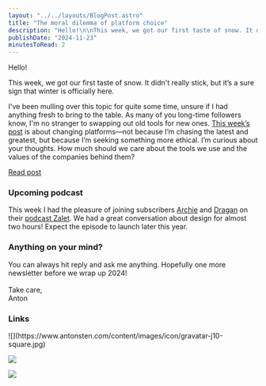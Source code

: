 ```yaml
---
layout: "../../layouts/BlogPost.astro"
title: "The moral dilemma of platform choice"
description: "Hello!\n\nThis week, we got our first taste of snow. It didn't really stick, but it’s a sure sign that winter is officially here.\n\nI've been mulling over this topic for quite some time, unsure if I had anything fresh to bring to the table. As many of you long-time followers know, I'm no stranger to swapping out old tools for new ones. This week’s post is about changing platforms—not because I’m chasing the latest and greatest, but because I’m seeking something more ethical. I’m curious about your "
publishDate: "2024-11-23"
minutesToRead: 2
---
```


<p>Hello!</p><p>This week, we got our first taste of snow. It didn't really stick, but it’s a sure sign that winter is officially here. </p><p>I've been mulling over this topic for quite some time, unsure if I had anything fresh to bring to the table. As many of you long-time followers know, I'm no stranger to swapping out old tools for new ones. <a href="https://www.antonsten.com/articles/the-moral-dilemma/" rel="noreferrer">This week’s post</a> is about changing platforms—not because I’m chasing the latest and greatest, but because I’m seeking something more ethical. I’m curious about your thoughts. How much should we care about the tools we use and the values of the companies behind them?</p><div class="kg-card kg-button-card kg-align-left"><a href="https://www.antonsten.com/articles/the-moral-dilemma/" class="kg-btn kg-btn-accent">Read post</a></div><h3 id="upcoming-podcast">Upcoming podcast</h3><p>This week I had the pleasure of joining subscribers <a href="https://arsenije.me/?ref=antonsten.com" rel="noreferrer">Archie</a> and <a href="https://draganbabic.com/?ref=antonsten.com" rel="noreferrer">Dragan</a> on their <a href="https://open.spotify.com/show/2IcJfFvzqQHGPV3wbyhlwS?ref=antonsten.com" rel="noreferrer">podcast Zalet</a>. We had a great conversation about design for almost two hours! Expect the episode to launch later this year. </p><h3 id="anything-on-your-mind">Anything on your mind? </h3><p>You can always hit reply and ask me anything. Hopefully one more newsletter before we wrap up 2024! <br><br>Take care,<br>Anton</p><h3 id="links">Links</h3>
![](https://www.antonsten.com/content/images/icon/gravatar-j10-square.jpg)

![](https://www.antonsten.com/content/images/icon/parchment-1.jpg)

![](https://www.antonsten.com/content/images/icon/Logomark_Blue_800px-1.png)